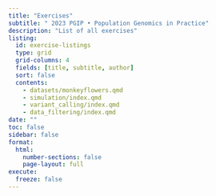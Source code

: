 ```yaml
---
title: "Exercises"
subtitle: " 2023 PGIP • Population Genomics in Practice"
description: "List of all exercises"
listing:
  id: exercise-listings
  type: grid
  grid-columns: 4
  fields: [title, subtitle, author]
  sort: false
  contents:
    - datasets/monkeyflowers.qmd
    - simulation/index.qmd
    - variant_calling/index.qmd
    - data_filtering/index.qmd
date: ""
toc: false
sidebar: false
format:
  html:
    number-sections: false
    page-layout: full
execute:
  freeze: false
---
```

